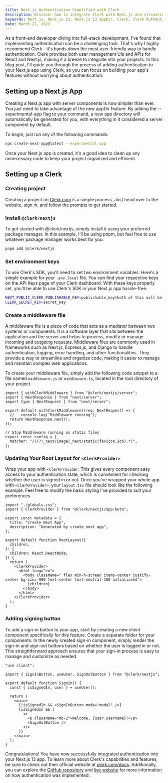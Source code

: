 ```yaml
---
title: Next.js Authentication Simplified with Clerk
description: Discover how to integrate Clerk with Next.js and streamline your user management. Elevate your authentication process with our step-by-step guide.
keywords: Next.js, Next.js 13, Next.js 13 appDir, Clerk, Clerk Authentication, User management, Authentication, React, Modern web apps, UI, APIs, Integration, Step-by-step guide
date: March 27, 2023
---
```


As a front-end developer diving into full-stack development, I've found that implementing authentication can be a challenging task. That's why I highly recommend Clerk - it's hands down the most user-friendly way to handle authentication. Clerk provides both user management UIs and APIs for React and Next.js, making it a breeze to integrate into your projects. In this blog post, I'll guide you through the process of adding authentication to your Next.js app using Clerk, so you can focus on building your app's features without worrying about authentication.

## Setting up a Next.js App

Creating a Next.js app with server components is now simpler than ever. You just need to take advantage of the new appDir feature. By adding the --experimental-app flag to your command, a new app directory will automatically be generated for you, with everything in it considered a server component by default.

To begin, just run any of the following commands:

```bash
npx create-next-app@latest --experimental-app
```

Once your Next.js app is created, it's a good idea to clean up any unnecessary code to keep your project organized and efficient.

## Setting up a Clerk

### Creating project

Creating a project on [Clerk.com](http://clerk.com/) is a simple process. Just head over to the website, sign in, and follow the prompts to get started.

### Install `@clerk/nextjs`

To get started with @clerk/nextjs, simply install it using your preferred package manager. In this example, I'll be using pnpm, but feel free to use whatever package manager works best for you.

```bash
pnpm add @clerk/nextjs
```

### Set environment keys

To use Clerk's SDK, you'll need to set two environment variables. Here's a simple example for your `.env.local` file. You can find your respective keys on the API Keys page of your Clerk dashboard. With these keys properly set, you'll be able to use Clerk's SDK in your Next.js app hassle-free.

```bash
NEXT_PUBLIC_CLERK_PUBLISHABLE_KEY=publishable_key(both of this will be unique)
CLERK_SECRET_KEY=secret_key
```

### Create a middleware file

A middleware file is a piece of code that acts as a mediator between two systems or components. It is a software layer that sits between the application and the server and helps to process, modify or manage incoming and outgoing requests. Middleware files are commonly used in frameworks such as Next.js, Express.js, and Django to handle authentication, logging, error handling, and other functionalities. They provide a way to streamline and organize code, making it easier to manage and maintain complex web applications.

To create your middleware file, simply add the following code snippet to a file named `middleware.js` or `middleware.ts`, located in the root directory of your project.

```tsx
import { withClerkMiddleware } from "@clerk/nextjs/server";
import { NextResponse } from "next/server";
import type { NextRequest } from "next/server";

export default withClerkMiddleware((req: NextRequest) => {
  //   console.log("Middleware running");
  return NextResponse.next();
});

// Stop Middleware running on static files
export const config = {
  matcher: "/((?!_next/image|_next/static|favicon.ico).*)",
};
```

### Updating Your Root Layout for `<ClerkProvider>`

Wrap your app with `<ClerkProvider`. This gives every component easy access to your authentication state, which is convenient for checking whether the user is signed in or not. Once you've wrapped your whole app with `<ClerkProvider>`, your `layout.tsx` file should look like the following example. Feel free to modify the basic styling I've provided to suit your preferences.

```tsx
import "./globals.css";
import { ClerkProvider } from "@clerk/nextjs/app-beta";

export const metadata = {
  title: "Create Next App",
  description: "Generated by create next app",
};

export default function RootLayout({
  children,
}: {
  children: React.ReactNode;
}) {
  return (
    <ClerkProvider>
      <html lang="en">
        <body className=" flex min-h-screen items-center justify-center bg-zinc-900 text-center text-neutral-100 antialiased">
          {children}
        </body>
      </html>
    </ClerkProvider>
  );
}
```

### Adding signing button

To add a sign-in button to your app, start by creating a new client component specifically for this feature. Create a separate folder for your components. In the newly created sign-in component, simply render the sign-in and sign-out buttons based on whether the user is logged in or not. This straightforward approach ensures that your sign-in process is easy to manage and customize as needed.

```tsx
"use client";

import { SignInButton, useUser, SignOutButton } from "@clerk/nextjs";

export default function SignIn() {
  const { isSignedIn, user } = useUser();

  return (
    <main>
      {!isSignedIn && <SignInButton mode="modal" />}
      {isSignedIn && (
        <>
          <p className="mb-2">Welcome, {user.username}!</p>
          <SignOutButton />
        </>
      )}
    </main>
  );
}
```

Congratulations! You have now successfully integrated authentication into your Next.js 13 app. To learn more about Clerk's capabilities and features, be sure to check out their official website at [clerk.com/docs](https://clerk.com/docs). Additionally, you can explore the [GitHub repository](https://github.com/SameerJadav/nextjs-clerk-auth) and [live website](https://nextjs-clerk-auth.vercel.app/) for more information on how authentication was implemented.
